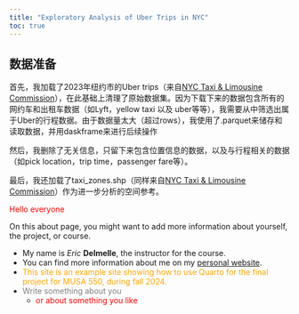 ```yaml
---
title: "Exploratory Analysis of Uber Trips in NYC"
toc: true
---
```


## 数据准备

首先，我加载了2023年纽约市的Uber trips（来自[NYC Taxi & Limousine Commission](https://www.nyc.gov/tlc)），在此基础上清理了原始数据集。因为下载下来的数据包含所有的网约车和出租车数据（如Lyft，yellow taxi 以及 uber等等），我需要从中筛选出属于Uber的行程数据。由于数据量太大（超过rows），我使用了.parquet来储存和读取数据，并用daskframe来进行后续操作

然后，我删除了无关信息，只留下来包含位置信息的数据，以及与行程相关的数据（如pick location，trip time，passenger fare等）。

最后，我还加载了taxi_zones.shp（同样来自[NYC Taxi & Limousine Commission](https://www.nyc.gov/tlc)）作为进一步分析的空间参考。



<div>
  <p><span style="color:red">Hello everyone</span></p>
  <p>On this about page, you might want to add more information about yourself, the project, or course. </p>

  - My name is *Eric* **Delmelle**, the instructor for the course. 
  - You can find more information about me on my [personal website](https://www.design.upenn.edu/people/eric-delmelle).
  - <span style="color:orange">This site is an example site showing how to use Quarto for the final project for MUSA 550, during fall 2024.</span>
  - <span style="color:gray">Write something about you</span>
    - <span style="color:red">or about something you like</span>
</div>

</div>